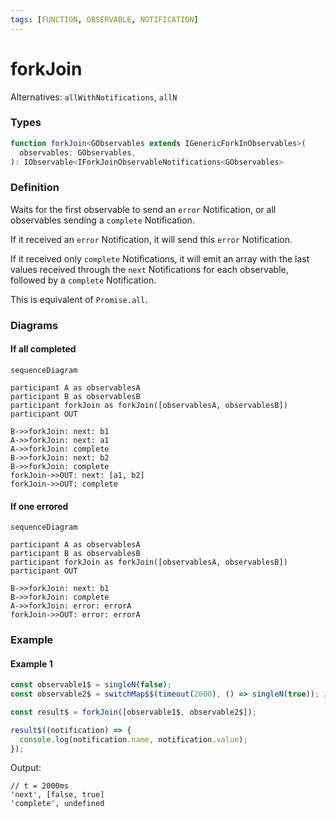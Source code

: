 ```yaml
---
tags: [FUNCTION, OBSERVABLE, NOTIFICATION]
---
```


# forkJoin

Alternatives: `allWithNotifications`, `allN`

### Types

```ts
function forkJoin<GObservables extends IGenericForkInObservables>(
  observables: GObservables,
): IObservable<IForkJoinObservableNotifications<GObservables>
```

### Definition

Waits for the first observable to send an `error` Notification,
or all observables sending a `complete` Notification.

If it received an `error` Notification, it will send this `error` Notification.

If it received only `complete` Notifications, it will emit an array with the last values received through the `next` Notifications for each
observable, followed by a `complete` Notification.

This is equivalent of `Promise.all`.

### Diagrams

#### If all completed

```mermaid
sequenceDiagram

participant A as observablesA
participant B as observablesB
participant forkJoin as forkJoin([observablesA, observablesB])
participant OUT

B->>forkJoin: next: b1
A->>forkJoin: next: a1
A->>forkJoin: complete
B->>forkJoin: next: b2
B->>forkJoin: complete
forkJoin->>OUT: next: [a1, b2]
forkJoin->>OUT: complete
```

#### If one errored

```mermaid
sequenceDiagram

participant A as observablesA
participant B as observablesB
participant forkJoin as forkJoin([observablesA, observablesB])
participant OUT

B->>forkJoin: next: b1
B->>forkJoin: complete
A->>forkJoin: error: errorA
forkJoin->>OUT: error: errorA
```

### Example

#### Example 1

```ts
const observable1$ = singleN(false);
const observable2$ = switchMap$$(timeout(2000), () => singleN(true)); // emits 'true' after 2000ms

const result$ = forkJoin([observable1$, observable2$]);

result$((notification) => {
  console.log(notification.name, notification.value);
});

```

Output:

```text
// t = 2000ms
'next', [false, true]
'complete', undefined
```
